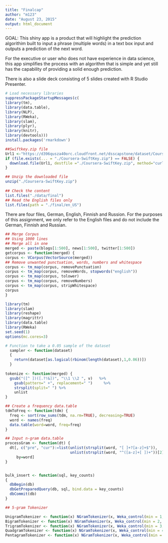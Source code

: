 ```yaml
---
title: "Finalcap"
author: "m123"
date: "August 23, 2015"
output: html_document
---
```

GOAL:
This shiny app is a product that will highlight the prediction algorithim built to input a phrase (multiple words) in a text box input and outputs a prediction of the next word.

For the executive or user who does not have experience in data science, this app simplifies the process with an algorithm that is simple and yet still has the capability of providing a solid enough prediction.

There is also a slide deck consisting of 5 slides created with R Studio Presenter.

```r
# Load necessary libraries
suppressPackageStartupMessages(c(
library(tm),
library(data.table),
library(NLP),
library(RWeka),
library(slam),
library(plyr),
library(knitr),
library(devtools)))
install.packages('rmarkdown')

##Swiftkey.zip file
Url1 <-"https://d396qusza40orc.cloudfront.net/dsscapstone/dataset/Coursera-SwiftKey.zip"
if (file.exists(... = "./Coursera-SwiftKey.zip") == FALSE) {
  download.file(Url1, destfile ="./Coursera-SwiftKey.zip", method="curl")
}

## Unzip the downloaded file
unzip("./Coursera-SwiftKey.zip")
        
## Check the content
list.files("./data/final")
## Read the English files only
list.files(path = "./final/en_US")
```
There are four files, German, English, Finnish and Russion. For the purposes of this assignment, we only refer to the English files and do not include the German, Finnish and Russian.

```r
## Merge Corpus
## Using 1000 lines
## Merge all in one
merged <- paste(blogs[1:500], news[1:500], twitter[1:500])
getcorpus <- function(merged) {
corpus <- VCorpus(VectorSource(merged))
## Remove unwanted punctuation, words, numbers and whitespace
corpus <- tm_map(corpus, removePunctuation)
corpus <- tm_map(corpus, removeWords, stopwords("english"))
corpus <- tm_map(corpus, tolower)
corpus <- tm_map(corpus, removeNumbers)
corpus <- tm_map(corpus, stripWhitespace)
corpus
}

library(tm)
library(slam)
library(reshape)
library(magrittr)
library(data.table)
library(RWeka)
set.seed(1)
options(mc.cores=3)

# Function to take a 0.05 sample of the dataset
  sampler <- function(dataset) 
  { 
    return(dataset[as.logical(rbinom(length(dataset),1,0.06))]) 
  } 
  
tokenize <- function(merged) {
  gsub("([^ ])([.?!&])", "\\1 \\2 ", v)   %>%
    gsub(pattern=" +", replacement=" ")     %>%
    strsplit(split=" ") %>%
    unlist
}

## Create a frequency data.table
tdmToFreq <- function(tdm) {
  freq <- sort(row_sums(tdm, na.rm=TRUE), decreasing=TRUE)
  word <- names(freq)
  data.table(word=word, freq=freq)
}

## Input n-gram data.table
processGram <- function(dt) {
  dt[, c("pre", "cur"):=list(unlist(strsplit(word, "[ ]+?[a-z]+$")), 
                             unlist(strsplit(word, "^([a-z]+[ ])+"))[2]), 
     by=word]
}


bulk_insert <- function(sql, key_counts)
{
  dbBegin(db)
  dbGetPreparedQuery(db, sql, bind.data = key_counts)
  dbCommit(db)
}

## 5-gram Tokenizer

UnigramTokenizer <- function(x) NGramTokenizer(x, Weka_control(min = 1, max = 1))
BigramTokenizer <- function(x) NGramTokenizer(x, Weka_control(min = 2, max = 2))
TrigramTokenizer <- function(x) NGramTokenizer(x, Weka_control(min = 3, max = 3))
QuadgramTokenizer <- function(x) NGramTokenizer(x, Weka_control(min = 4, max = 4))
PentagramTokenizer <- function(x) NGramTokenizer(x, Weka_control(min = 5, max = 5))
```

